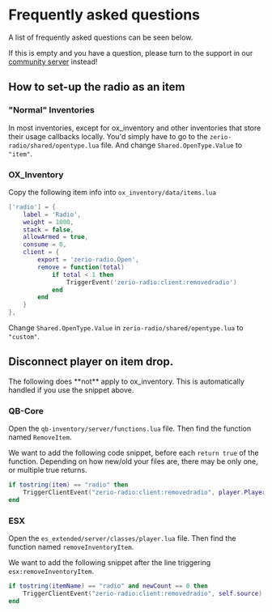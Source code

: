 
# Frequently asked questions

A list of frequently asked questions can be seen below.

If this is empty and you have a question, please turn to the support in our [community server](http://discord.zerio-scripts.com) instead!

## How to set-up the radio as an item

### "Normal" Inventories

In most inventories, except for ox_inventory and other inventories that store their usage callbacks locally. You'd simply have to go to the `zerio-radio/shared/opentype.lua` file. And change `Shared.OpenType.Value` to `"item"`.

### OX_Inventory

Copy the following item info into `ox_inventory/data/items.lua`

```lua
['radio'] = {
    label = 'Radio',
    weight = 1000,
    stack = false,
    allowArmed = true,
    consume = 0,
    client = {
        export = 'zerio-radio.Open',
        remove = function(total)
            if total < 1 then
                TriggerEvent('zerio-radio:client:removedradio')
            end
        end
    }
},
```

Change `Shared.OpenType.Value` in `zerio-radio/shared/opentype.lua` to `"custom"`.

## Disconnect player on item drop.

<Callout>
  The following does **not** apply to ox_inventory. This is automatically handled if you use the snippet above.
</Callout>

### QB-Core

Open the `qb-inventory/server/functions.lua` file. Then find the function named `RemoveItem`.

We want to add the following code snippet, before each `return true` of the function. Depending on how new/old your files are, there may be only one, or multiple true returns.

```lua
if tostring(item) == "radio" then
    TriggerClientEvent("zerio-radio:client:removedradio", player.PlayerData.source)
end
```

### ESX

Open the `es_extended/server/classes/player.lua` file. Then find the function named `removeInventoryItem`.

We want to add the following snippet after the line triggering `esx:removeInventoryItem`.

```lua
if tostring(itemName) == "radio" and newCount == 0 then
    TriggerClientEvent("zerio-radio:client:removedradio", self.source)
end
```

